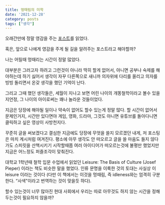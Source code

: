 ```yaml
---
title: 멍때림의 미학
date: '2021-12-28'
category: posts
tags: ["생각"]
---
```


오래간만에 정말 영감을 주는 [포스트](https://betterprogramming.pub/you-should-spend-more-time-doing-nothing-thats-when-you-actually-grow-21e85b7e343a)를 읽었다.

혹은, 앞으로 나에게 영감을 주게 될 길을 알려주는 포스트라고 해야할까?

나는 어릴때 멍때리는 시간이 정말 많았다.

대부분은 그러고자 하려고 그런것이 아니라 딱히 할게 없어서, 아니면 공부나 숙제를 해야하는데 하기 싫어서 생각이 자꾸 다른쪽으로 새니까 의자위에 다리를 올리고 의자를 빙빙 돌리면서 온갖 생각을 했던 기억이 난다.

그리고 그때 했던 생각들은, 세월이 지나고 보면 어린 나이의 개똥철학이라고 볼수 있을지언정, 그 나이의 아이로써는 꽤나 놀라운 것들이었다.

지금은 당장에 해야될 일이나 약속이 없어도 할수 있는게 정말 많다. 할 시간이 없어서 문제인거지, 시간만 있다면야 게임, 영화, 드라마, 그것도 아니면 유튜브를 돌아다니면 클릭하고 싶은 영상이 사방천지다.

꾸준히 글을 써보겠다고 결심한 지금에도 당장에 무엇을 쓸지 모르겠던 내게, 저 포스팅은 마치 계시처럼 여겨진다. 평소에 아무 생각도 안 떠오르고 글을 쓸 마음도 들지 않다가도 스피릿을 산책시키기 시작할때쯤 여러 아이디어가 떠오르는것에 불평만 했었지만 지금은 어느정도 퍼즐조각이 맞춰진다.

대학교 1학년때 철학 입문 수업에서 읽었던 Leisure: The Basis of Culture (Josef Pieper) 이라는 책도 비슷한 말을 했었다. 인류 문명을 이룩한 것의 토대는 사실상 이 leisure 이라는 것이다 (다만 이 책에서는 이것을 멍때림, 즉 idleness와는 엄격히 구분한다. “사색"이라고 번역하는 것이 맞을듯 하다).

할수 있는것이 너무 많아진 현대 사회에서 우리는 따로 아무것도 하지 않는 시간을 정해두는것이 필요하지 않을까?

